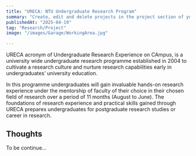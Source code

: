 ```yaml
---
title: "URECA: NTU Undergraduate Research Program"
summary: "Create, edit and delete projects in the project section of your Magic Portfolio."
publishedAt: "2025-04-19"
tag: "Research/Project"
image: "/images/Garage/WorkingArea.jpg"

---
```


URECA acronym of Undergraduate Research Experience on CAmpus, is a university wide undergraduate research programme established in 2004 to cultivate a research culture and nurture research capabilities early in undergraduates’ university education.

In this programme undergraduates will gain invaluable hands-on research experience under the mentorship of faculty of their choice in their chosen field of research over a period of 11 months (August to June). The foundations of research experience and practical skills gained through URECA prepares undergraduates for postgraduate research studies or career in research.

## Thoughts

To be continue...
